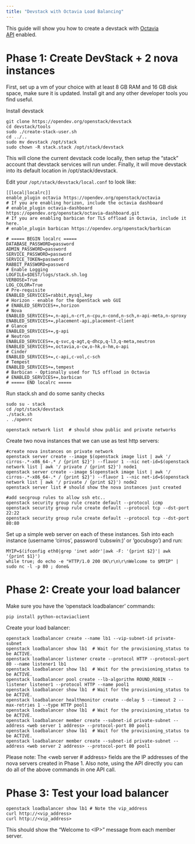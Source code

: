 ```yaml
---
title: "Devstack with Octavia Load Balancing"
---
```


This guide will show you how to create a devstack with [Octavia API](https://docs.openstack.org/api-ref/load-balancer/v2/index.html) enabled.

# Phase 1: Create DevStack + 2 nova instances

First, set up a vm of your choice with at least 8 GB RAM and 16 GB disk space, make sure it is updated. Install git and any other developer tools you find useful.

Install devstack

```
git clone https://opendev.org/openstack/devstack
cd devstack/tools
sudo ./create-stack-user.sh
cd ../..
sudo mv devstack /opt/stack
sudo chown -R stack.stack /opt/stack/devstack
```

This will clone the current devstack code locally, then setup the “stack” account that devstack services will run under. Finally, it will move devstack into its default location in /opt/stack/devstack.

Edit your `/opt/stack/devstack/local.conf` to look like:

```
[[local|localrc]]
enable_plugin octavia https://opendev.org/openstack/octavia
# If you are enabling horizon, include the octavia dashboard
# enable_plugin octavia-dashboard https://opendev.org/openstack/octavia-dashboard.git
# If you are enabling barbican for TLS offload in Octavia, include it here.
# enable_plugin barbican https://opendev.org/openstack/barbican

# ===== BEGIN localrc =====
DATABASE_PASSWORD=password
ADMIN_PASSWORD=password
SERVICE_PASSWORD=password
SERVICE_TOKEN=password
RABBIT_PASSWORD=password
# Enable Logging
LOGFILE=$DEST/logs/stack.sh.log
VERBOSE=True
LOG_COLOR=True
# Pre-requisite
ENABLED_SERVICES=rabbit,mysql,key
# Horizon - enable for the OpenStack web GUI
# ENABLED_SERVICES+=,horizon
# Nova
ENABLED_SERVICES+=,n-api,n-crt,n-cpu,n-cond,n-sch,n-api-meta,n-sproxy
ENABLED_SERVICES+=,placement-api,placement-client
# Glance
ENABLED_SERVICES+=,g-api
# Neutron
ENABLED_SERVICES+=,q-svc,q-agt,q-dhcp,q-l3,q-meta,neutron
ENABLED_SERVICES+=,octavia,o-cw,o-hk,o-hm,o-api
# Cinder
ENABLED_SERVICES+=,c-api,c-vol,c-sch
# Tempest
ENABLED_SERVICES+=,tempest
# Barbican - Optionally used for TLS offload in Octavia
# ENABLED_SERVICES+=,barbican
# ===== END localrc =====
```

Run stack.sh and do some sanity checks

```
sudo su - stack
cd /opt/stack/devstack
./stack.sh
. ./openrc

openstack network list  # should show public and private networks
```

Create two nova instances that we can use as test http servers:

```
#create nova instances on private network
openstack server create --image $(openstack image list | awk '/ cirros-.*-x86_64-.* / {print $2}') --flavor 1 --nic net-id=$(openstack network list | awk '/ private / {print $2}') node1
openstack server create --image $(openstack image list | awk '/ cirros-.*-x86_64-.* / {print $2}') --flavor 1 --nic net-id=$(openstack network list | awk '/ private / {print $2}') node2
openstack server list # should show the nova instances just created

#add secgroup rules to allow ssh etc..
openstack security group rule create default --protocol icmp
openstack security group rule create default --protocol tcp --dst-port 22:22
openstack security group rule create default --protocol tcp --dst-port 80:80
```

Set up a simple web server on each of these instances. Ssh into each instance (username ‘cirros’, password ‘cubswin:)’ or ‘gocubsgo’) and run:

```
MYIP=$(ifconfig eth0|grep 'inet addr'|awk -F: '{print $2}'| awk '{print $1}')
while true; do echo -e "HTTP/1.0 200 OK\r\n\r\nWelcome to $MYIP" | sudo nc -l -p 80 ; done&
```

# Phase 2: Create your load balancer

Make sure you have the ‘openstack loadbalancer’ commands:

```
pip install python-octaviaclient
```

Create your load balancer:

```
openstack loadbalancer create --name lb1 --vip-subnet-id private-subnet
openstack loadbalancer show lb1  # Wait for the provisioning_status to be ACTIVE.
openstack loadbalancer listener create --protocol HTTP --protocol-port 80 --name listener1 lb1
openstack loadbalancer show lb1  # Wait for the provisioning_status to be ACTIVE.
openstack loadbalancer pool create --lb-algorithm ROUND_ROBIN --listener listener1 --protocol HTTP --name pool1
openstack loadbalancer show lb1  # Wait for the provisioning_status to be ACTIVE.
openstack loadbalancer healthmonitor create --delay 5 --timeout 2 --max-retries 1 --type HTTP pool1
openstack loadbalancer show lb1  # Wait for the provisioning_status to be ACTIVE.
openstack loadbalancer member create --subnet-id private-subnet --address <web server 1 address> --protocol-port 80 pool1
openstack loadbalancer show lb1  # Wait for the provisioning_status to be ACTIVE.
openstack loadbalancer member create --subnet-id private-subnet --address <web server 2 address> --protocol-port 80 pool1
```

Please note: The \<web server # address> fields are the IP addresses of the nova servers created in Phase 1. Also note, using the API directly you can do all of the above commands in one API call.

# Phase 3: Test your load balancer

```
openstack loadbalancer show lb1 # Note the vip_address
curl http://<vip_address>
curl http://<vip_address>
```

This should show the “Welcome to \<IP>” message from each member server.